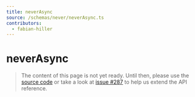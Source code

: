 ```yaml
---
title: neverAsync
source: /schemas/never/neverAsync.ts
contributors:
  - fabian-hiller
---
```


# neverAsync

> The content of this page is not yet ready. Until then, please use the [source code](https://github.com/fabian-hiller/valibot/blob/main/library/src/schemas/never/neverAsync.ts) or take a look at [issue #287](https://github.com/fabian-hiller/valibot/issues/287) to help us extend the API reference.
